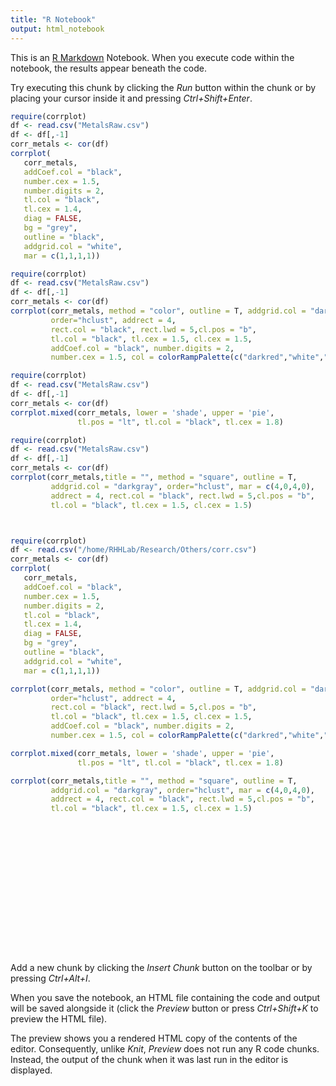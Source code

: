```yaml
---
title: "R Notebook"
output: html_notebook
---
```


This is an [R Markdown](http://rmarkdown.rstudio.com) Notebook. When you execute code within the notebook, the results appear beneath the code. 

Try executing this chunk by clicking the *Run* button within the chunk or by placing your cursor inside it and pressing *Ctrl+Shift+Enter*. 

```r
require(corrplot)
df <- read.csv("MetalsRaw.csv")
df <- df[,-1]
corr_metals <- cor(df)
corrplot(
   corr_metals,
   addCoef.col = "black",
   number.cex = 1.5,
   number.digits = 2,
   tl.col = "black",
   tl.cex = 1.4,
   diag = FALSE,
   bg = "grey",
   outline = "black",
   addgrid.col = "white",
   mar = c(1,1,1,1))
```

```r
require(corrplot)
df <- read.csv("MetalsRaw.csv")
df <- df[,-1]
corr_metals <- cor(df)
corrplot(corr_metals, method = "color", outline = T, addgrid.col = "darkgray", 
         order="hclust", addrect = 4, 
         rect.col = "black", rect.lwd = 5,cl.pos = "b", 
         tl.col = "black", tl.cex = 1.5, cl.cex = 1.5, 
         addCoef.col = "black", number.digits = 2, 
         number.cex = 1.5, col = colorRampPalette(c("darkred","white","midnightblue"))(100))
```

```r
require(corrplot)
df <- read.csv("MetalsRaw.csv")
df <- df[,-1]
corr_metals <- cor(df)
corrplot.mixed(corr_metals, lower = 'shade', upper = 'pie', 
               tl.pos = "lt", tl.col = "black", tl.cex = 1.8)
```

```r
require(corrplot)
df <- read.csv("MetalsRaw.csv")
df <- df[,-1]
corr_metals <- cor(df)
corrplot(corr_metals,title = "", method = "square", outline = T, 
         addgrid.col = "darkgray", order="hclust", mar = c(4,0,4,0), 
         addrect = 4, rect.col = "black", rect.lwd = 5,cl.pos = "b", 
         tl.col = "black", tl.cex = 1.5, cl.cex = 1.5)
```

```r

```

```r

```

```r
require(corrplot)
df <- read.csv("/home/RHHLab/Research/Others/corr.csv")
corr_metals <- cor(df)
corrplot(
   corr_metals,
   addCoef.col = "black",
   number.cex = 1.5,
   number.digits = 2,
   tl.col = "black",
   tl.cex = 1.4,
   diag = FALSE,
   bg = "grey",
   outline = "black",
   addgrid.col = "white",
   mar = c(1,1,1,1))
```

```r
corrplot(corr_metals, method = "color", outline = T, addgrid.col = "darkgray", 
         order="hclust", addrect = 4, 
         rect.col = "black", rect.lwd = 5,cl.pos = "b", 
         tl.col = "black", tl.cex = 1.5, cl.cex = 1.5, 
         addCoef.col = "black", number.digits = 2, 
         number.cex = 1.5, col = colorRampPalette(c("darkred","white","midnightblue"))(100))
```

```r
corrplot.mixed(corr_metals, lower = 'shade', upper = 'pie', 
               tl.pos = "lt", tl.col = "black", tl.cex = 1.8)
```

```r
corrplot(corr_metals,title = "", method = "square", outline = T, 
         addgrid.col = "darkgray", order="hclust", mar = c(4,0,4,0), 
         addrect = 4, rect.col = "black", rect.lwd = 5,cl.pos = "b", 
         tl.col = "black", tl.cex = 1.5, cl.cex = 1.5)
```

```r

```

```r

```

```r

```

```r

```

```r

```

```r

```

```r

```

```r

```

```r

```

```r

```

```r

```

```r

```

```r

```

```r

```

```r

```

```r

```

Add a new chunk by clicking the *Insert Chunk* button on the toolbar or by pressing *Ctrl+Alt+I*.

When you save the notebook, an HTML file containing the code and output will be saved alongside it (click the *Preview* button or press *Ctrl+Shift+K* to preview the HTML file).

The preview shows you a rendered HTML copy of the contents of the editor. Consequently, unlike *Knit*, *Preview* does not run any R code chunks. Instead, the output of the chunk when it was last run in the editor is displayed.
